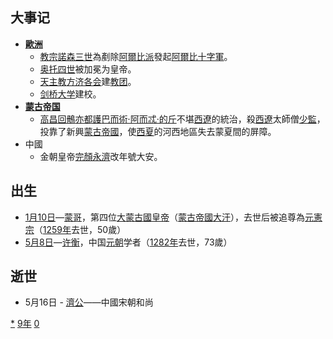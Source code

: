 {{yearTOC|1209|西夏'''[[應天_(西夏)|應天]]四年'''；大理'''[[天开|天开]]五年'''；金'''[[大安_(金朝)|大安]]元年'''；蒙古'''[[元太祖|太祖]]四年'''；西辽'''[[天禧_(西遼)|天禧]]三十二年'''；南宋'''[[嘉定_(年號)|嘉定]]二年'''；越南'''[[治平龍應|治平龍應]]五年'''；日本'''[[承元|承元]]三年'''}}
== 大事记 ==
*'''[[歐洲|歐洲]]'''
**[[教宗|教宗]][[諾森三世|諾森三世]]為剷除[[阿爾比派|阿爾比派]]發起[[阿爾比十字軍|阿爾比十字軍]]。
**[[奥托四世_(神圣罗马帝国)|奥托四世]]被加冕为皇帝。
**[[天主教|天主教]][[方济各会|方济各会]]建[[教团|教团]]。
**[[剑桥大学|剑桥大学]]建校。
*'''[[蒙古帝国|蒙古帝国]]'''
** [[高昌回鶻|高昌回鶻]][[亦都護|亦都護]][[巴而術·阿而忒·的斤|巴而術·阿而忒·的斤]]不堪[[西遼|西遼]]的統治，殺[[西遼|西遼]]太師僧[[少監|少監]]，投靠了新興[[蒙古帝國|蒙古帝國]]，使[[西夏|西夏]]的河西地區失去蒙夏間的屏障。
*中國
**金朝皇帝[[完顏永濟|完顏永濟]]改年號大安。

== 出生 ==
*[[1月10日|1月10日]]—[[蒙哥|蒙哥]]，第四位[[大蒙古國|大蒙古國]][[皇帝|皇帝]]（[[蒙古帝國|蒙古帝國]][[大汗|大汗]]），去世后被追尊為[[元憲宗|元憲宗]]（[[1259年|1259年]]去世，50歲）
*[[5月8日|5月8日]]—[[许衡|许衡]]，中国[[元朝|元朝]]学者（[[1282年|1282年]]去世，73歲）

== 逝世 ==
{{Wikisource year mention}}
* 5月16日 - [[濟公|濟公]]——中國宋朝和尚

[[Category:1209年|*]]
[[Category:1200年代|9年]]
[[Category:13世纪各年|0]]